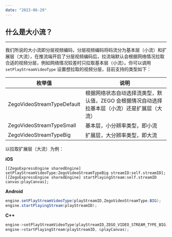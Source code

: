 ```yaml
---
date: "2023-06-29"
---
```

## 什么是大小流？

- - - 

我们所说的大小流即分层视频编码，分层视频编码将码流分为基本层（小流）和扩展层（大流），在推流端开启了分层视频编码后，拉流端默认会根据网络情况拉取合适的视频分层，例如网络情况较差时只拉取基本层（小流）。你可以调用 `setPlayStreamVideoType` 设置想拉取的视频分层，目前支持的类型如下：

|枚举值|说明|
|-|-|
|ZegoVideoStreamTypeDefault|根据网络状态自动选择流类型，默认值，ZEGO 会根据情况自动选择拉基本层（小流）还是扩展层（大流）|
|ZegoVideoStreamTypeSmall|基本层，小分辨率类型，即小流|
|ZegoVideoStreamTypeBig|扩展层，大分辨率类型，即大流|

以拉取扩展层（大流）为例：

**iOS** 
```objc
[[ZegoExpressEngine sharedEngine] setPlayStreamVideoType:ZegoVideoStreamTypeBig streamID:self.streamID];
[[ZegoExpressEngine sharedEngine] startPlayingStream:self.streamID canvas:playCanvas];
```


**Android** 
```java
engine.setPlayStreamVideoType(playStreamID,ZegoVideoStreamType.BIG);
engine.startPlayingStream(playStreamID);
```

**C++** 
```C++
engine->setPlayStreamVideoType(playStreamID,ZEGO_VIDEO_STREAM_TYPE_BIG);
engine->startPlayingStream(playStreamID, &playCanvas);
```